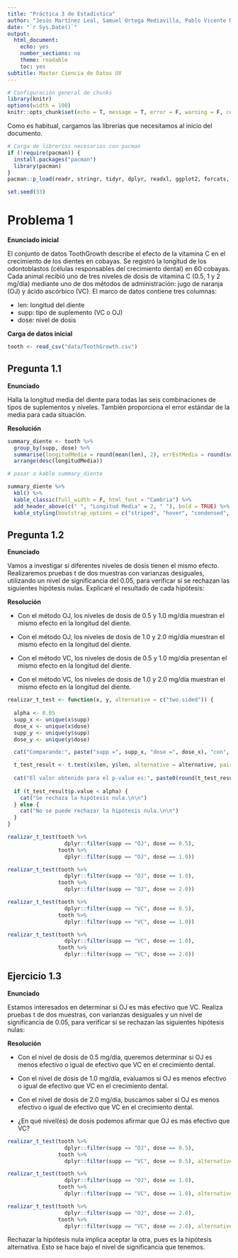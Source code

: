 ```yaml
---
title: "Práctica 3 de Estadística"
author: "Jesús Martínez Leal, Samuel Ortega Mediavilla, Pablo Vicente Martínez"
date: "`r Sys.Date()`"
output:
  html_document:
    echo: yes
    number_sections: no
    theme: readable
    toc: yes
subtitle: Master Ciencia de Datos UV
---
```


```r
# Configuración general de chunks
library(knitr)
options(width = 100)
knitr::opts_chunk$set(echo = T, message = T, error = F, warning = F, comment = NA, dpi = 100, tidy = T, cache.path = '.cache/', fig.path = './figure/', include = T)
```
Como es habitual, cargamos las librerías que necesitamos al inicio del documento.

```r
# Carga de librerías necesarias con pacman
if (!require(pacman)) {
  install.packages("pacman")
  library(pacman)
}
pacman::p_load(readr, stringr, tidyr, dplyr, readxl, ggplot2, forcats, MASS, statmod, kableExtra, greekLetters)

set.seed(33)
```

# Problema 1

**Enunciado inicial**

El conjunto de datos ToothGrowth describe el efecto de la vitamina C en el crecimiento de los dientes en cobayas. Se registró la longitud de los odontoblastos (células responsables del crecimiento dental) en 60 cobayas. Cada animal recibió uno de tres niveles de dosis de vitamina C (0.5, 1 y 2 mg/día) mediante uno de dos métodos de administración: jugo de naranja (OJ) y ácido ascórbico (VC). El marco de datos contiene tres columnas:

- len: longitud del diente
- supp: tipo de suplemento (VC o OJ)
- dose: nivel de dosis

**Carga de datos inicial**

```r
tooth <- read_csv("data/ToothGrowth.csv")
```

## Pregunta 1.1

**Enunciado**

Halla la longitud media del diente para todas las seis combinaciones de tipos de suplementos y niveles. También proporciona el error estándar de la media para cada situación.

**Resolución**

```r
summary_diente <- tooth %>%
  group_by(supp, dose) %>%
  summarise(longitudMedia = round(mean(len), 2), errEstMedia = round(sd(len) / n(), 2)) %>%
  arrange(desc(longitudMedia))

# pasar a kable summary_diente

summary_diente %>%
  kbl() %>%
  kable_classic(full_width = F, html_font = "Cambria") %>%
  add_header_above(c(" ", "Longitud Media" = 2, " "), bold = TRUE) %>%
  kable_styling(bootstrap_options = c("striped", "hover", "condensed", "responsive"))
```

## Pregunta 1.2

**Enunciado**

Vamos a investigar si diferentes niveles de dosis tienen el mismo efecto. Realizaremos pruebas t de dos muestras con varianzas desiguales, utilizando un nivel de significancia del 0.05, para verificar si se rechazan las siguientes hipótesis nulas. Explicaré el resultado de cada hipótesis:

**Resolución**

- Con el método OJ, los niveles de dosis de 0.5 y 1.0 mg/día muestran el mismo efecto en la longitud del diente.

- Con el método OJ, los niveles de dosis de 1.0 y 2.0 mg/día muestran el mismo efecto en la longitud del diente.

- Con el método VC, los niveles de dosis de 0.5 y 1.0 mg/día presentan el mismo efecto en la longitud del diente.

- Con el método VC, los niveles de dosis de 1.0 y 2.0 mg/día muestran el mismo efecto en la longitud del diente.


```r
realizar_t_test <- function(x, y, alternative = c("two.sided")) {
  
  alpha <- 0.05
  supp_x <- unique(x$supp)
  dose_x <- unique(x$dose)
  supp_y <- unique(y$supp)
  dose_y <- unique(y$dose)

  cat("Comparando:", paste("supp =", supp_x, "dose =", dose_x), "con", paste0("supp = ", supp_y, " dose = ", dose_y, "."), "\n")

  t_test_result <- t.test(x$len, y$len, alternative = alternative, paired = FALSE, conf.level = 0.95, var.equal = FALSE)
  
  cat("El valor obtenido para el p-value es:", paste0(round(t_test_result$p.value, 6), ".\n"))
  
  if (t_test_result$p.value < alpha) {
    cat("Se rechaza la hipótesis nula.\n\n")
  } else {
    cat("No se puede rechazar la hipótesis nula.\n\n")
  }
}
```

```r
realizar_t_test(tooth %>%
                  dplyr::filter(supp == "OJ", dose == 0.5),
                tooth %>%
                  dplyr::filter(supp == "OJ", dose == 1.0))

realizar_t_test(tooth %>%
                  dplyr::filter(supp == "OJ", dose == 1.0),
                tooth %>%
                  dplyr::filter(supp == "OJ", dose == 2.0))

realizar_t_test(tooth %>%
                  dplyr::filter(supp == "VC", dose == 0.5),
                tooth %>%
                  dplyr::filter(supp == "VC", dose == 1.0))

realizar_t_test(tooth %>%
                  dplyr::filter(supp == "VC", dose == 1.0),
                tooth %>%
                  dplyr::filter(supp == "VC", dose == 2.0))

```

## Ejercicio 1.3

**Enunciado**

Estamos interesados en determinar si OJ es más efectivo que VC. Realiza pruebas t de dos muestras, con varianzas desiguales y un nivel de significancia de 0.05, para verificar si se rechazan las siguientes hipótesis nulas:

**Resolución**

- Con el nivel de dosis de 0.5 mg/día, queremos determinar si OJ es menos efectivo o igual de efectivo que VC en el crecimiento dental.
- Con el nivel de dosis de 1.0 mg/día, evaluamos si OJ es menos efectivo o igual de efectivo que VC en el crecimiento dental.
- Con el nivel de dosis de 2.0 mg/día, buscamos saber si OJ es menos efectivo o igual de efectivo que VC en el crecimiento dental.

- ¿En qué nivel(es) de dosis podemos afirmar que OJ es más efectivo que VC?

```r
realizar_t_test(tooth %>%
                  dplyr::filter(supp == "OJ", dose == 0.5),
                tooth %>%
                  dplyr::filter(supp == "VC", dose == 0.5), alternative = c("greater"))

realizar_t_test(tooth %>%
                  dplyr::filter(supp == "OJ", dose == 1.0),
                tooth %>%
                  dplyr::filter(supp == "VC", dose == 1.0), alternative = c("greater"))

realizar_t_test(tooth %>%
                  dplyr::filter(supp == "OJ", dose == 2.0),
                tooth %>%
                  dplyr::filter(supp == "VC", dose == 2.0), alternative = c("greater"))
```

Rechazar la hipótesis nula implica aceptar la otra, pues es la hipótesis alternativa. Esto se hace bajo el nivel de significancia que tenemos.


